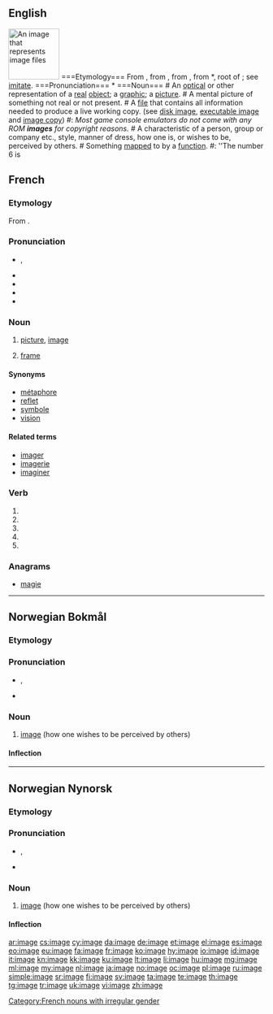 ==English== {{wikipedia}} [[Image:Gnome-applications-graphics.svg|100px|right|thumb|An image that represents image files]] ===Etymology=== From {{etyl|enm}}, from {{etyl|fro}}, from {{etyl|la}} {{term|imago|imāgō|a copy, likeness, image}}, from *{{term||im}}, root of {{term|imitari||to copy, imitate}}; see [[imitate]]. ===Pronunciation=== * {{audio|en-us-image.ogg|Audio (US)}} ===Noun=== {{en-noun}} # An [[optical]] or other representation of a [[real]] [[object]]; a [[graphic]]; a [[picture]]. # A mental picture of something not real or not present. # {{computing}} A [[file]] that contains all information needed to produce a live working copy. (see [[disk image]], [[executable image]] and [[image copy]]) #: ''Most game console emulators do not come with any ROM '''images''' for copyright reasons.'' # A characteristic of a person, group or company etc., style, manner of dress, how one is, or wishes to be, perceived by others. # {{mathematics}} Something [[map]]ped to by a [[function]]. #: ''The number 6 is

==French==

===Etymology===
From {{etyl|la|fr}} {{term|imago||a copy, likeness, image|lang=la}}.

===Pronunciation===
* {{IPA|/i.maʒ/|lang=fr}}, {{X-SAMPA|/i.maZ/|lang=fr}}
* {{audio|Fr-image.ogg|Audio (France, Paris)}}
* {{rhymes|aʒ|lang=fr}}
* {{homophones|images|imagent|lang=fr}}
* {{hyphenation|i|mage|lang=fr}}

===Noun===
{{fr-noun|f}}

# [[picture]], [[#English|image]]
# {{context|TV|film|lang=fr}} [[frame]]

====Synonyms====
* [[métaphore]]
* [[reflet]]
* [[symbole]]
* [[vision]]

====Related terms====
* [[imager]]
* [[imagerie]]
* [[imaginer]]

===Verb===
{{fr-verb-form}}

# {{conjugation of|imager||1|s|pres|ind|lang=fr}}
# {{conjugation of|imager||3|s|pres|ind|lang=fr}}
# {{conjugation of|imager||1|s|pres|sub|lang=fr}}
# {{conjugation of|imager||3|s|pres|sub|lang=fr}}
# {{conjugation of|imager||2|s|imp|lang=fr}}

===Anagrams===
* [[magie#French|magie]]

[[Category:French nouns with irregular gender]]

----

==Norwegian Bokmål==

===Etymology===
{{borrowing|en|image|lang=nb}}

===Pronunciation===
* {{IPA|/ɪmɪdʂ/|lang=nb}}, {{X-SAMPA|/ImIds`/|lang=nb}}
* {{rhymes|ɪdʂ|lang=nb}}

===Noun===
{{head|nb|noun|g=m|g2=n}}

# [[#English|image]] (how one wishes to be perceived by others)

====Inflection====
{{no-noun-infl|nb-class=m1|nb-class2=n3|stem=imag}}

----

==Norwegian Nynorsk==

===Etymology===
{{borrowing|en|image|lang=nn}}

===Pronunciation===
* {{IPA|/ɪmɪdʂ/|lang=nn}}, {{X-SAMPA|/ImIds`/|lang=nn}}
* {{rhymes|ɪdʂ|lang=nn}}

===Noun===
{{head|nn|noun|g=m|g2=n}}

# [[#English|image]] (how one wishes to be perceived by others)

====Inflection====
{{no-noun-infl|nb-class=m1|nb-class2=n1|stem=imag}}

[[ar:image]]
[[cs:image]]
[[cy:image]]
[[da:image]]
[[de:image]]
[[et:image]]
[[el:image]]
[[es:image]]
[[eo:image]]
[[eu:image]]
[[fa:image]]
[[fr:image]]
[[ko:image]]
[[hy:image]]
[[io:image]]
[[id:image]]
[[it:image]]
[[kn:image]]
[[kk:image]]
[[ku:image]]
[[lt:image]]
[[li:image]]
[[hu:image]]
[[mg:image]]
[[ml:image]]
[[my:image]]
[[nl:image]]
[[ja:image]]
[[no:image]]
[[oc:image]]
[[pl:image]]
[[ru:image]]
[[simple:image]]
[[sr:image]]
[[fi:image]]
[[sv:image]]
[[ta:image]]
[[te:image]]
[[th:image]]
[[tg:image]]
[[tr:image]]
[[uk:image]]
[[vi:image]]
[[zh:image]]